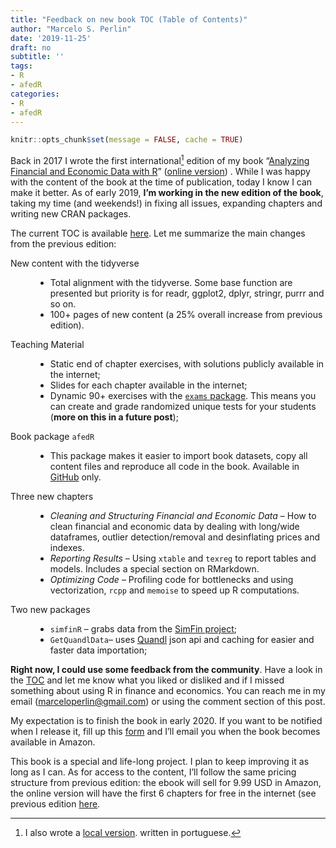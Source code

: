 ```yaml
---
title: "Feedback on new book TOC (Table of Contents)"
author: "Marcelo S. Perlin"
date: '2019-11-25'
draft: no
subtitle: ''
tags:
- R
- afedR
categories:
- R
- afedR
---
```


```r
knitr::opts_chunk$set(message = FALSE, cache = TRUE)
```

Back in 2017 I wrote the first international^[I also wrote a [local version](https://www.msperlin.com/padfeR/). written in portuguese.] edition of my book "[Analyzing Financial and Economic Data with R](https://www.msperlin.com/blog/publication/2017_book-pafdr-en/)" ([online version](https://www.msperlin.com/pafdR/)) . While I was happy with the content of the book at the time of publication, today I know I can make it better. As of early 2019, **I'm working in the new edition of the book**, taking my time (and weekends!) in fixing all issues, expanding chapters and writing new CRAN packages. 

The current TOC is available [here](https://www.msperlin.com/blog/files/afedr-files/afedR-TOC-2019-11-25.pdf). Let me summarize the main changes from the previous edition:

New content with the tidyverse
: - Total alignment with the tidyverse. Some base function are presented but priority is for readr, ggplot2, dplyr, stringr, purrr and so on.
- 100+ pages of new content (a 25% overall increase from previous edition).

Teaching Material
: - Static end of chapter exercises, with solutions publicly available in the internet; 
- Slides for each chapter available in the internet;
- Dynamic 90+ exercises with the [`exams` package](http://www.r-exams.org/). This means you can create and grade randomized unique tests for your students (**more on this in a future post**);

Book package `afedR`
: - This package makes it easier to import book datasets, copy all content files and reproduce all code in the book. Available in [GitHub](https://github.com/msperlin/afedR) only. 

Three new chapters
: - _Cleaning and Structuring Financial and Economic Data_ -- How to clean financial and economic data by dealing with long/wide dataframes, outlier detection/removal and desinflating prices and indexes.
- _Reporting Results_ -- Using `xtable` and `texreg` to report tables and models. Includes a special section on RMarkdown.
- _Optimizing Code_ -- Profiling code for bottlenecks and using vectorization, `rcpp` and `memoise` to speed up R computations.

Two new packages
: - `simfinR` -- grabs data from the [SimFin project](https://simfin.com/);
- `GetQuandlData`-- uses [Quandl](https://www.quandl.com/) json api and caching for easier and faster data importation;

**Right now, I could use some feedback from the community**. Have a look in the [TOC](https://www.msperlin.com/blog/files/afedr-files/afedR-TOC-2019-11-25.pdf) and let me know what you liked or disliked and if I missed something about using R in finance and economics.  You can reach me in my email ([marceloperlin@gmail.com](emailto:marceloperlin@gmail.com)) or using the comment section of this post.

My expectation is to finish the book in early 2020. If you want to be notified when I release it, fill up this [form](https://forms.gle/3x3mj2zzXqcqmT6x9) and I'll email you when the book becomes available in Amazon.

This book is a special and life-long project. I plan to keep improving it as long as I can. As for access to the content, I'll follow the same pricing structure from previous edition: the ebook will sell for 9.99 USD in Amazon, the online version will have the first 6 chapters for free in the internet (see previous edition [here](https://www.msperlin.com/pafdR/).

